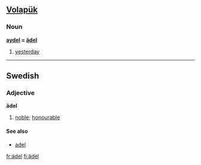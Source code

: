 == [[Volapük]] ==
=== Noun === 

'''[[aydel]] = [[ädel]]''' 

# [[yesterday]]

----

== Swedish ==
{{sv-adj|ädel|ädelt|ädle|ädla|ädlare|ädlaste|ädlaste|ädlast}}
=== Adjective ===
'''ädel'''

#[[noble]]; [[honourable]]

====See also====
*[[adel]]

[[fr:ädel]]
[[fi:ädel]]